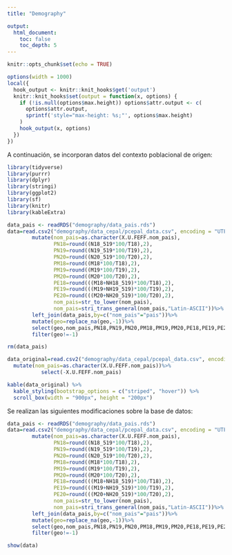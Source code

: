 ```yaml
---
title: "Demography"

output: 
  html_document:
    toc: false
    toc_depth: 5
---
```


```r
knitr::opts_chunk$set(echo = TRUE)
```

```r
options(width = 1000)
local({
  hook_output <- knitr::knit_hooks$get('output')
  knitr::knit_hooks$set(output = function(x, options) {
    if (!is.null(options$max.height)) options$attr.output <- c(
      options$attr.output,
      sprintf('style="max-height: %s;"', options$max.height)
    )
    hook_output(x, options)
  })
})
```



A continuación, se incorporan datos del contexto poblacional de origen: 

```r
library(tidyverse)
library(purrr)
library(dplyr)
library(stringi)
library(ggplot2)
library(sf)
library(knitr)
library(kableExtra)
```


```r

data_pais <- readRDS("demography/data_pais.rds")
data=read.csv2("demography/data_cepal/pcepal_data.csv", encoding = "UTF-8")%>%
        mutate(nom_pais=as.character(X.U.FEFF.nom_pais),
               PN18=round((N18_519*100/T18),2),
               PN19=round((N19_519*100/T19),2),
               PN20=round((N20_519*100/T20),2),
               PM18=round((M18*100/T18),2),
               PM19=round((M19*100/T19),2),
               PM20=round((M20*100/T20),2),
               PE18=round(((M18+NH18_519)*100/T18),2),
               PE19=round(((M19+NH19_519)*100/T19),2),
               PE20=round(((M20+NH20_519)*100/T20),2),
               nom_pais=str_to_lower(nom_pais),
               nom_pais=stri_trans_general(nom_pais,"Latin-ASCII"))%>%
        left_join(data_pais,by=c("nom_pais"="pais"))%>%
        mutate(geo=replace_na(geo,-1))%>%
        select(geo,nom_pais,PN18,PN19,PN20,PM18,PM19,PM20,PE18,PE19,PE20)%>%
        filter(geo!=-1)

rm(data_pais)

```

```r
data_original=read.csv2("demography/data_cepal/pcepal_data.csv", encoding = "UTF-8")%>%
  mutate(nom_pais=as.character(X.U.FEFF.nom_pais))%>%
           select(-X.U.FEFF.nom_pais)
```

```r
kable(data_original) %>%
  kable_styling(bootstrap_options = c("striped", "hover")) %>%
  scroll_box(width = "900px", height = "200px")
```




Se realizan las siguientes modificaciones sobre la base de datos:

```r
data_pais <- readRDS("demography/data_pais.rds")
data=read.csv2("demography/data_cepal/pcepal_data.csv", encoding = "UTF-8")%>%
        mutate(nom_pais=as.character(X.U.FEFF.nom_pais),
               PN18=round((N18_519*100/T18),2),
               PN19=round((N19_519*100/T19),2),
               PN20=round((N20_519*100/T20),2),
               PM18=round((M18*100/T18),2),
               PM19=round((M19*100/T19),2),
               PM20=round((M20*100/T20),2),
               PE18=round(((M18+NH18_519)*100/T18),2),
               PE19=round(((M19+NH19_519)*100/T19),2),
               PE20=round(((M20+NH20_519)*100/T20),2),
               nom_pais=str_to_lower(nom_pais),
               nom_pais=stri_trans_general(nom_pais,"Latin-ASCII"))%>%
        left_join(data_pais,by=c("nom_pais"="pais"))%>%
        mutate(geo=replace_na(geo,-1))%>%
        select(geo,nom_pais,PN18,PN19,PN20,PM18,PM19,PM20,PE18,PE19,PE20)%>%
        filter(geo!=-1)

```


```r
show(data)
```

